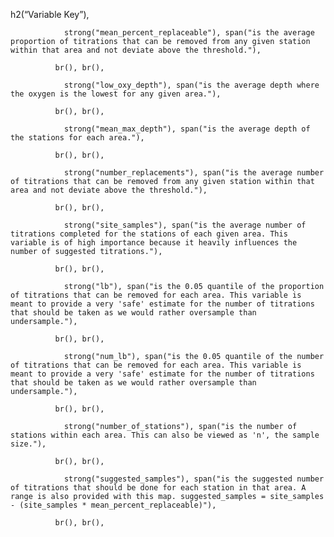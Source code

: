 h2("Variable Key"),
                
                strong("mean_percent_replaceable"), span("is the average proportion of titrations that can be removed from any given station within that area and not deviate above the threshold."),
              
              br(), br(),
                 
                strong("low_oxy_depth"), span("is the average depth where the oxygen is the lowest for any given area."),
              
              br(), br(),
                
                strong("mean_max_depth"), span("is the average depth of the stations for each area."),
              
              br(), br(),
                
                strong("number_replacements"), span("is the average number of titrations that can be removed from any given station within that area and not deviate above the threshold."),
              
              br(), br(),
                
                strong("site_samples"), span("is the average number of titrations completed for the stations of each given area. This variable is of high importance because it heavily influences the number of suggested titrations."),
              
              br(), br(),
                
                strong("lb"), span("is the 0.05 quantile of the proportion of titrations that can be removed for each area. This variable is meant to provide a very 'safe' estimate for the number of titrations that should be taken as we would rather oversample than undersample."),
              
              br(), br(),
                
                strong("num_lb"), span("is the 0.05 quantile of the number of titrations that can be removed for each area. This variable is meant to provide a very 'safe' estimate for the number of titrations that should be taken as we would rather oversample than undersample."),
              
              br(), br(),
                
                strong("number_of_stations"), span("is the number of stations within each area. This can also be viewed as 'n', the sample size."),
              
              br(), br(),
                
                strong("suggested_samples"), span("is the suggested number of titrations that should be done for each station in that area. A range is also provided with this map. suggested_samples = site_samples - (site_samples * mean_percent_replaceable)"),
              
              br(), br(),